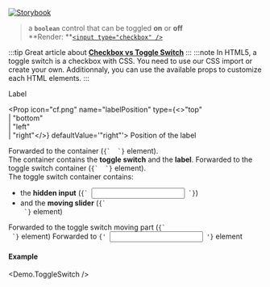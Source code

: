 
[![Storybook](https://img.shields.io/badge/Storybook-%23E06A8C?style=flat-square&logo=storybook&labelColor=%23ececec)](https://main--6181962da34217003a0d0018.chromatic.com?path=/story/controls-toggleswitch--default-control)

> a **`boolean`** control that can be toggled **on** or **off**<br />
> **Render: **[`<input type="checkbox" />`](https://developer.mozilla.org/en-US/docs/Web/HTML/Element/input/checkbox)

:::tip
Great article about **[Checkbox vs Toggle Switch](https://uxplanet.org/checkbox-vs-toggle-switch-7fc6e83f10b8)**
:::
:::note
In HTML5, a toggle switch is a checkbox with CSS. You need to use our CSS import or create your own. Additionnaly, you can use the available props to customize each HTML elements.
:::

<Props>
  <CommonProps />

  <Prop icon="cf.png" name="label" type="node">
    Label
  </Prop>

  <Prop icon="cf.png" name="labelPosition" type={<>"top"<br />| "bottom"<br />| "left"<br />| "right"</>} defaultValue='"right"'>
    Position of the label
  </Prop>

  <Prop icon="html5.png" name="containerProps" type="object">
    Forwarded to the container (<code>{` <label /> `}</code> element).<br />
    The container contains the <strong>toggle switch</strong> and the <strong>label</strong>.
  </Prop>

  <Prop icon="html5.png" name="toggleSwitchContainerProps" type="object">
    Forwarded to the toggle switch container (<code>{` <label /> `}</code> element).<br />
    The toggle switch container contains:<br />
    <ul>
      <li>the <strong>hidden input</strong> (<code>{` <input /> `}</code>)</li>
      <li>and the <strong>moving slider</strong> (<code>{` <div /> `}</code> element)</li>
    </ul>
  </Prop>

  <Prop icon="html5.png" name="toggleSwitchSliderProps" type="object">
    Forwarded to the toggle switch moving part (<code>{` <div /> `}</code> element)
  </Prop>

  <Prop icon="html5.png" name="{...props}" type="object">
    Forwarded to <code>{' <input /> '}</code> element
  </Prop>

</Props>

#### Example
<Demo.ToggleSwitch />